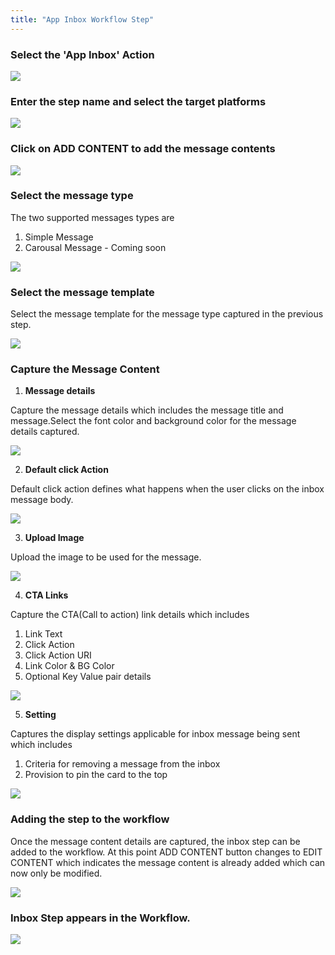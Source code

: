 ```yaml
---
title: "App Inbox Workflow Step"
---
```



### Select the 'App Inbox' Action 
![](/images/wf-inbox/wf-inbox-1.png)

### Enter the step name and select the target platforms

![](/images/wf-inbox/wf-inbox-2.png)

### Click on ADD CONTENT to add the message contents

![](/images/wf-inbox/wf-inbox-3.png)

### Select the message type

The two supported messages types are 
1. Simple Message
2. Carousal Message - Coming soon

![](/images/wf-inbox/wf-inbox-4.png)

### Select the message template

Select the message template for the message type captured in the previous step.

![](/images/wf-inbox/wf-inbox-5.png)

### Capture the Message Content

1. **Message details** 

Capture the message details which includes the message title and message.Select the font color and background color for the message details captured.

![](/images/wf-inbox/wf-inbox-6.png)

2. **Default click Action**

Default click action defines what happens when the user clicks on the inbox message body.

![](/images/wf-inbox/wf-inbox-7.png)

3. **Upload Image**

Upload the image to be used for the message.

![](/images/wf-inbox/wf-inbox-8.png)

4. **CTA Links**

Capture the CTA(Call to action) link details which includes
1. Link Text 
2. Click Action
3. Click Action URI
4. Link Color & BG Color
5. Optional Key Value pair details

![](/images/wf-inbox/wf-inbox-9.png)

5. **Setting**

Captures the display settings applicable for inbox message being sent which includes
1. Criteria for removing a message from the inbox
2. Provision to pin the card to the top

![](/images/wf-inbox/wf-inbox-10.png)

### Adding the step to the workflow

Once the message content details are captured, the inbox step can be added to the workflow. At this point ADD CONTENT button changes to EDIT CONTENT which indicates the message content is already added which can now only be modified.

![](/images/wf-inbox/wf-inbox-11.png)

### Inbox Step appears in the Workflow.

![](/images/wf-inbox/wf-inbox-12.png)
